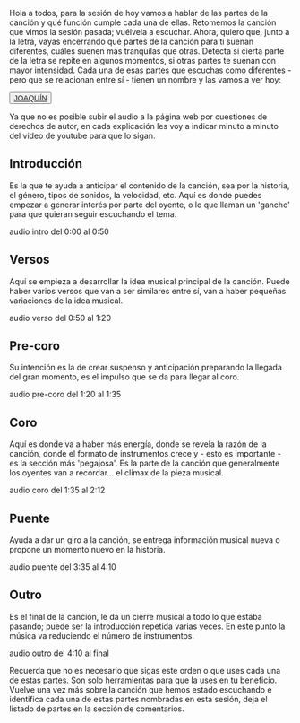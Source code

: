 
Hola a todos, para la sesión de hoy vamos a hablar de las partes de la canción y qué función cumple cada una de ellas. Retomemos la canción que vimos la sesión pasada; vuélvela a escuchar. Ahora, quiero que, junto a la letra, vayas encerrando qué partes de la canción para ti suenan diferentes, cuáles suenen más tranquilas que otras. Detecta si cierta parte de la letra se repite en algunos momentos, si otras partes te suenan con mayor intensidad. 
Cada una de esas partes que escuchas como diferentes - pero que se relacionan entre sí - tienen un nombre y las vamos a ver hoy: 

<Button color='secondary' size='lg' className="block mx-auto"><a href="https://www.youtube.com/watch?v=5OZKVxF33NI" className="no-underline text-background">JOAQUÍN</a></Button>

Ya que no es posible subir el audio a la página web por cuestiones de derechos de autor, en cada explicación les voy a indicar minuto a minuto del video de youtube para que lo sigan.

<h2 className="text-foreground"> Introducción </h2>
Es la que te ayuda a anticipar el contenido de la canción, sea por la historia, el género, tipos de sonidos, la velocidad, etc. Aquí es donde puedes empezar a generar interés por parte del oyente, o lo que llaman un 'gancho' para que quieran seguir escuchando el tema.

<span className="uppercase text-secondary">audio intro</span> <span className="text-foreground/60 italic">del 0:00 al 0:50</span>

<h2 className="text-foreground"> Versos </h2>
Aquí se empieza a desarrollar la idea musical principal de la canción. Puede haber varios versos que van a ser similares entre sí, van a haber pequeñas variaciones de la idea musical.

<span className="uppercase text-secondary">audio verso</span> <span className="text-foreground/60 italic">del 0:50 al 1:20</span>

<h2 className="text-foreground"> Pre-coro </h2>
Su intención es la de crear suspenso y anticipación preparando la llegada del gran momento, es el impulso que se da para llegar al coro.

<span className="uppercase text-secondary">audio pre-coro</span> <span className="text-foreground/60 italic">del 1:20 al 1:35</span>

<h2 className="text-foreground"> Coro </h2>
Aquí es donde va a haber más energía, donde se revela la razón de la canción, donde el formato de instrumentos crece y - esto es importante - es la sección más 'pegajosa'. Es la parte de la canción que generalmente los oyentes van a recordar… el clímax de la pieza musical.

<span className="uppercase text-secondary">audio coro</span> <span className="text-foreground/60 italic">del 1:35 al 2:12</span>

<h2 className="text-foreground"> Puente </h2>
Ayuda a dar un giro a la canción, se entrega información musical nueva o propone un momento nuevo en la historia.

<span className="uppercase text-secondary">audio puente</span> <span className="text-foreground/60 italic">del 3:35 al 4:10</span>

<h2 className="text-foreground"> Outro </h2>
Es el final de la canción, le da un cierre musical a todo lo que estaba pasando; puede ser la introducción repetida varias veces. En este punto la música va reduciendo el número de instrumentos.

<span className="uppercase text-secondary">audio outro</span> <span className="text-foreground/60 italic">del 4:10 al final</span>

Recuerda que no es necesario que sigas este orden o que uses cada una de estas partes. Son solo herramientas para que la uses en tu beneficio. 
Vuelve una vez más sobre la canción que hemos estado escuchando e identifica cada una de estas partes nombradas en esta sesión, deja el listado de partes en la sección de comentarios.
